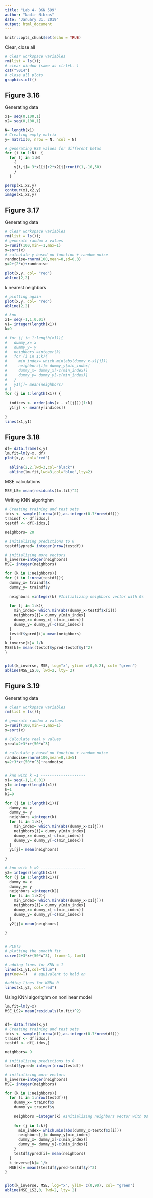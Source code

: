 ```yaml
---
title: "Lab 4- BKN 599"
author: "Nadir Nibras"
date: "January 31, 2019"
output: html_document
---
```


```r
knitr::opts_chunk$set(echo = TRUE)
```
Clear, close all
```r
# clear workspace variables
rm(list = ls()); 
# clear window (same as ctrl+L. )
cat("\014")   
# close all plots
graphics.off() 
```

## Figure 3.16

Generating data
```r
x1= seq(0,100,1)
x2= seq(0,100,1)

N= length(x1)
# Creating empty matrix
y= matrix(0, nrow = N, ncol = N)

# generating RSS values for different betas
for (i in 1:N)  {
  for (j in 1:N)
    {
    y[i,j]= 3*x1[i]+2*x2[j]+runif(1,-10,50)
    }
  }

persp(x1,x2,y)
contour(x1,x2,y)
image(x1,x2,y)
```

## Figure 3.17


Generating data
```r
# clear workspace variables
rm(list = ls()); 
# generate random x values
x=runif(100,min=-1,max=1)
x=sort(x)  
# calculate y based on function + random noise 
randnoise=rnorm(100,mean=0,sd=0.3)
y=2+(2*x)+randnoise
  
plot(x,y, col= "red")
abline(2,2)

```


k nearest neighbors
```r

# plotting again
plot(x,y, col= "red")
abline(2,2)

# knn
x1= seq(-1,1,0.01)
y1= integer(length(x1))
k=9

# for (j in 1:length(x1)){
#   dummy_x= x
#   dummy_y= y
#   neighbors =integer(k)
#   for (i in 1:k){
#     min_index= which.min(abs(dummy_x-x1[j]))
#     neighbors[i]= dummy_y[min_index]
#     dummy_x= dummy_x[-c(min_index)]
#     dummy_y= dummy_y[-c(min_index)]
#   }
#   y1[j]= mean(neighbors)
# }
for (j in 1:length(x1)) {
  
  indices <- order(abs(x - x1[j]))[1:k]
  y1[j] <- mean(y[indices])
  
}
lines(x1,y1)

```

## Figure 3.18

```r
df= data.frame(x,y)
lm.fit=lm(y~x, df)
plot(x,y, col="red")
  
  abline(2,2,lwd=3,col="black")
  abline(lm.fit,lwd=3,col="blue",lty=2)
```

MSE calculations
```r
MSE_LS= mean(residuals(lm.fit)^2)
```

Writing KNN algoritghm
```r

# Creating training and test sets
idxs <- sample(1:nrow(df),as.integer(0.7*nrow(df)))
traindf <- df[idxs,]
testdf <- df[-idxs,]

neighbors= 20

# initializing predictions to 0
testdf$ypred= integer(nrow(testdf))

# initializing more vectors
k_inverse=integer(neighbors)
MSE= integer(neighbors)

for (k in 1:neighbors){
for (i in 1:nrow(testdf)){
  dummy_x= traindf$x
  dummy_y= traindf$y
  
  neighbors =integer(k) #Initializing neighbors vector with 0s
  
  for (j in 1:k){
    min_index= which.min(abs(dummy_x-testdf$x[i]))
    neighbors[j]= dummy_y[min_index]
    dummy_x= dummy_x[-c(min_index)]
    dummy_y= dummy_y[-c(min_index)]
  }
  testdf$ypred[i]= mean(neighbors)
  }
k_inverse[k]= 1/k
MSE[k]= mean((testdf$ypred-testdf$y)^2)
}


plot(k_inverse, MSE, log="x", ylim= c(0,0.2), col= "green")
abline(MSE_LS,0, lwd=2, lty= 2)
```

## Figure 3.19

Generating data
```r
# clear workspace variables
rm(list = ls()); 

# generate random x values
x=runif(100,min=-1,max=1)
x=sort(x)  

# Calculate real y values
yreal=2+3*x+(50*x^3)

# calculate y based on function + random noise 
randnoise=rnorm(100,mean=0,sd=5)
y=2+3*x+(50*x^3)+randnoise


# knn with k =1 --------------------
x1= seq(-1,1,0.01)
y1= integer(length(x1))
k=1
k2=9

for (j in 1:length(x1)){
  dummy_x= x
  dummy_y= y
  neighbors =integer(k)
  for (i in 1:k){
    min_index= which.min(abs(dummy_x-x1[j]))
    neighbors[i]= dummy_y[min_index]
    dummy_x= dummy_x[-c(min_index)]
    dummy_y= dummy_y[-c(min_index)]
  }
  y1[j]= mean(neighbors)
  
}

# knn with k =9 --------------------
y2= integer(length(x1))
for (j in 1:length(x1)){
  dummy_x= x
  dummy_y= y
  neighbors =integer(k2)
  for (i in 1:k2){
    min_index= which.min(abs(dummy_x-x1[j]))
    neighbors[i]= dummy_y[min_index]
    dummy_x= dummy_x[-c(min_index)]
    dummy_y= dummy_y[-c(min_index)]
  }
  y2[j]= mean(neighbors)
  
}


# PLOTS 
# plotting the smooth fit
curve(2+3*x+(50*x^3), from=-1, to=1)

# adding lines for KNN = 1
lines(x1,y1,col="blue")
par(new=T)   # equivalent to hold on

#adding lines for KNN= 0
lines(x1,y2, col="red")

```
Using KNN algoritghm on nonlinear model
```r

lm.fit=lm(y~x)
MSE_LS2= mean(residuals(lm.fit)^2)


df= data.frame(x,y)
# Creating training and test sets
idxs <- sample(1:nrow(df),as.integer(0.7*nrow(df)))
traindf <- df[idxs,]
testdf <- df[-idxs,]

neighbors= 9

# initializing predictions to 0
testdf$ypred= integer(nrow(testdf))

# initializing more vectors
k_inverse=integer(neighbors)
MSE= integer(neighbors)

for (k in 1:neighbors){
  for (i in 1:nrow(testdf)){
    dummy_x= traindf$x
    dummy_y= traindf$y
    
    neighbors =integer(k) #Initializing neighbors vector with 0s
    
    for (j in 1:k){
      min_index= which.min(abs(dummy_x-testdf$x[i]))
      neighbors[j]= dummy_y[min_index]
      dummy_x= dummy_x[-c(min_index)]
      dummy_y= dummy_y[-c(min_index)]
    }
    testdf$ypred[i]= mean(neighbors)
  }
  k_inverse[k]= 1/k
  MSE[k]= mean((testdf$ypred-testdf$y)^2)
}


plot(k_inverse, MSE, log="x", ylim= c(0,90), col= "green")
abline(MSE_LS2,0, lwd=2, lty= 2)
```
